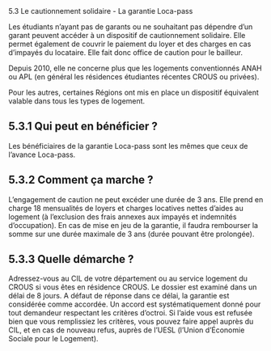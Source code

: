 


<CustomTitle tag="h1"  size="24px">
    5.3 Le cautionnement solidaire - La garantie Loca-pass
</CustomTitle>


Les étudiants n’ayant pas de garants ou ne souhaitant pas dépendre d’un garant peuvent accéder à un dispositif de cautionnement solidaire. Elle permet également de couvrir le paiement du loyer et des charges en cas d’impayés du locataire. Elle fait donc office de caution pour le bailleur.

Depuis 2010, elle ne concerne plus que les logements conventionnés ANAH ou APL (en général les résidences étudiantes récentes CROUS ou privées).

Pour les autres, certaines Régions ont mis en place un dispositif équivalent valable dans tous les types de logement.

## 5.3.1 Qui peut en bénéficier ?
Les bénéficiaires de la garantie Loca-pass sont les mêmes que ceux de l’avance Loca-pass.

## 5.3.2 Comment ça marche ?
L’engagement de caution ne peut excéder une durée de 3 ans. Elle prend en charge 18 mensualités de loyers et charges locatives nettes d’aides au logement (à l’exclusion des frais annexes aux impayés et indemnités d’occupation). En cas de mise en jeu de la garantie, il faudra
rembourser la somme sur une durée maximale de 3 ans (durée pouvant être prolongée).

## 5.3.3 Quelle démarche ?
Adressez-vous au CIL de votre département ou au service logement du CROUS si vous êtes en résidence CROUS.
Le dossier est examiné dans un délai de 8 jours. A défaut de réponse dans ce délai, la garantie est considérée comme accordée. Un accord est systématiquement donné pour tout demandeur respectant les critères d’octroi. Si l’aide vous est refusée bien que vous remplissiez les critères, vous pouvez faire appel auprès du CIL, et en cas de nouveau refus, auprès de l’UESL (l’Union d’Économie Sociale pour le Logement).
